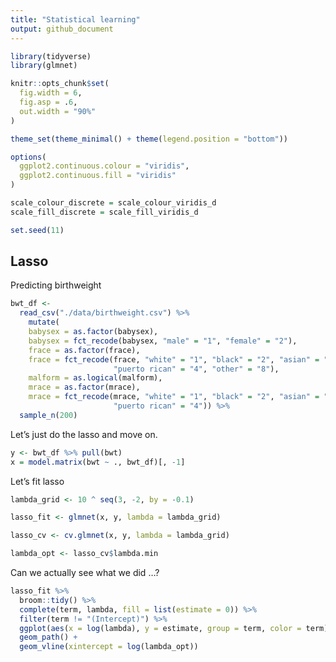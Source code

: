 ```yaml
---
title: "Statistical learning"
output: github_document
---
```


```r
library(tidyverse)
library(glmnet)

knitr::opts_chunk$set(
  fig.width = 6,
  fig.asp = .6,
  out.width = "90%"
)

theme_set(theme_minimal() + theme(legend.position = "bottom"))

options(
  ggplot2.continuous.colour = "viridis",
  ggplot2.continuous.fill = "viridis"
)

scale_colour_discrete = scale_colour_viridis_d
scale_fill_discrete = scale_fill_viridis_d

set.seed(11)
```


## Lasso

Predicting birthweight

```r
bwt_df <- 
  read_csv("./data/birthweight.csv") %>% 
    mutate(
    babysex = as.factor(babysex),
    babysex = fct_recode(babysex, "male" = "1", "female" = "2"),
    frace = as.factor(frace),
    frace = fct_recode(frace, "white" = "1", "black" = "2", "asian" = "3", 
                       "puerto rican" = "4", "other" = "8"),
    malform = as.logical(malform),
    mrace = as.factor(mrace),
    mrace = fct_recode(mrace, "white" = "1", "black" = "2", "asian" = "3", 
                       "puerto rican" = "4")) %>% 
  sample_n(200)
```


Let's just do the lasso and move on.

```r
y <- bwt_df %>% pull(bwt)
x = model.matrix(bwt ~ ., bwt_df)[, -1]
```


Let's fit lasso

```r
lambda_grid <- 10 ^ seq(3, -2, by = -0.1)

lasso_fit <- glmnet(x, y, lambda = lambda_grid)

lasso_cv <- cv.glmnet(x, y, lambda = lambda_grid)

lambda_opt <- lasso_cv$lambda.min
```


Can we actually see what we did ...?

```r
lasso_fit %>% 
  broom::tidy() %>% 
  complete(term, lambda, fill = list(estimate = 0)) %>% 
  filter(term != "(Intercept)") %>% 
  ggplot(aes(x = log(lambda), y = estimate, group = term, color = term)) + 
  geom_path() + 
  geom_vline(xintercept = log(lambda_opt))
```

